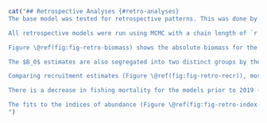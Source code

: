```r
cat("## Retrospective Analyses {#retro-analyses}
The base model was tested for retrospective patterns. This was done by successively removing all catch, age, and index data for 1 year from the end of the time series in the data files and refitting the model. We attempted to run the retrospective model back 10 years, but only the first 8 years would converge. It is likely that attempting to remove too much data led to too few data sources for this split-sex, two-fleet model. This is the reason the the `r la` was parameterized as a single-sex model.

All retrospective models were run using MCMC with a chain length of `r f(mcmc_chain_length)`, a sample frequency of `r f(mcmc_sample_freq)`, giving `r f(mcmc_num_samples)` samples, which were then burned in by `r f(mcmc_burn_in)` giving a total of `r f(mcmc_actual_samples)` samples retained for inference. This was the same as all other models in this assessment.

Figure \@ref(fig:fig-retro-biomass) shows the absolute biomass for the base model compared with the retrospective models. Following the subtraction of years by looking at the trajectories, we see that the -4 years model (ending in 2018) follows a different path than the years following (2019--present). This is due to the large drop in biomass seen in 2019 in the `r wcvis`, `r hss`, and `r dcpue` (Figure \@ref(fig:fig-base-index-fits)). The model is highly sensitive to these drops in the indices, all of which occur in the same year. If this assessment had taken place prior to 2019 with this model, the outcome would have been noteablly different than it is now. Figure \@ref(fig:fig-retro-biomass-closer) gives a closer view of the trajectories.

The $B_0$ estimates are also segregated into two distinct groups by the -4 year model, with those from 2019--present being lower than those prior to 2019. When the absolute trajectories are divided by these $B_0$ values we can inspect the relative biomass trends (Figure \@ref(fig:fig-retro-biomass-rel)). The high $B_0$ estimates for the models prior to 2019 force the relative biomass downwards giving the impression of a more depleted stock in earlier years when compared to the more recent models.

Comparing recruitment estimates (Figure \@ref(fig:fig-retro-recr)), most appear similar between models; however, there is an obvious outlier---the 2014 recruitment for the 2014 model. This can also be seen in in Figure 21 of the `r la`. The 2014 cohort was highly uncertain at that time with the data that was available, even with the single-sex model. The $R_0$ estimates follow the same grouping seen in the absolute biomass figure. Figure \@ref(fig:fig-retro-recr-closer) gives a closer view.

There is a decrease in fishing mortality for the models prior to 2019 (Figure \@ref(fig:fig-retro-f)), which corresponds to the increasing biomass trend in those models. 

The fits to the indices of abundance (Figure \@ref(fig:fig-retro-index-fits)) show a clear divergence for the models prior to 2019. The log standardized residuals (Figure \@ref(fig:fig-retro-index-resids)) show that indices for those models fit neither better nor worse overall than the post-2019 models.
")
```